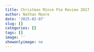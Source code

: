 ```yaml
---
title: Christmas Mince Pie Review 2017
author: Nathan Moore
date: '2025-02-07'
slug: []
categories: []
tags: []
image: ''
showonlyimage: no
---
```

